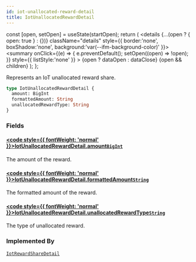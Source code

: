 ```yaml
---
id: iot-unallocated-reward-detail
title: IotUnallocatedRewardDetail
---
```









  const [open, setOpen] = useState(startOpen);
  return (
    <details {...(open ? { open: true } : {})} className="details" style={{ border:'none', boxShadow:'none', background:'var(--ifm-background-color)' }}>
      <summary
        onClick={(e) => {
          e.preventDefault();
          setOpen((open) => !open);
        }}
        style={{ listStyle:'none' }}
      >
      {open ? dataOpen : dataClose}
      </summary>
      {open && children}
    </details>
  );
};








Represents an IoT unallocated reward share.


```graphql
type IotUnallocatedRewardDetail {
  amount: BigInt
  formattedAmount: String
  unallocatedRewardType: String
}
```




### Fields

#### [<code style={{ fontWeight: 'normal' }}>IotUnallocatedRewardDetail.<b>amount</b></code>](#)<Bullet />[`BigInt`](/schema/types/scalars/big-int.mdx) <Badge class="badge badge--secondary" text="scalar"/> 
The amount of the reward.


#### [<code style={{ fontWeight: 'normal' }}>IotUnallocatedRewardDetail.<b>formattedAmount</b></code>](#)<Bullet />[`String`](/schema/types/scalars/string.mdx) <Badge class="badge badge--secondary" text="scalar"/> 
The formatted amount of the reward.


#### [<code style={{ fontWeight: 'normal' }}>IotUnallocatedRewardDetail.<b>unallocatedRewardType</b></code>](#)<Bullet />[`String`](/schema/types/scalars/string.mdx) <Badge class="badge badge--secondary" text="scalar"/> 
The type of unallocated reward.






### Implemented By

[`IotRewardShareDetail`](/schema/types/unions/iot-reward-share-detail.mdx)  <Badge class="badge badge--secondary" text="union"/>

